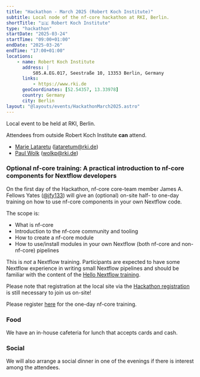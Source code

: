 ```yaml
---
title: "Hackathon - March 2025 (Robert Koch Institute)"
subtitle: Local node of the nf-core hackathon at RKI, Berlin.
shortTitle: "🇩🇪 Robert Koch Institute"
type: "hackathon"
startDate: "2025-03-24"
startTime: "09:00+01:00"
endDate: "2025-03-26"
endTime: "17:00+01:00"
locations:
    - name: Robert Koch Institute
      address: |
          S05.A.EG.017, Seestraße 10, 13353 Berlin, Germany
      links:
          - https://www.rki.de
      geoCoordinates: [52.54357, 13.33978]
      country: Germany
      city: Berlin
layout: "@layouts/events/HackathonMarch2025.astro"
---
```


Local event to be held at RKI, Berlin.

Attendees from outside Robert Koch Institute **can** attend.

-   [<i class="fab fa-slack"></i> Marie Lataretu](https://nfcore.slack.com/team/U04EL1VEY5C) ([lataretum@rki.de](mailto:lataretum@rki.de))
-   [<i class="fab fa-slack"></i> Paul Wolk](https://nfcore.slack.com/team/U04U4JKTB27) ([wolkp@rki.de](mailto:wolkp@rki.de))

### Optional nf-core training: A practical introduction to nf-core components for Nextflow developers

On the first day of the Hackathon, nf-core core-team member James A. Fellows Yates ([@jfy133](https://nfcore.slack.com/team/UEM37TBAR)) will give an (optional) on-site half- to one-day training on how to use nf-core components in your own Nextflow code.

The scope is:

-   What is nf-core
-   Introduction to the nf-core community and tooling
-   How to create a nf-core module
-   How to use/install modules in your own Nextflow (both nf-core and non-nf-core) pipelines

This is _not_ a Nextflow training. Participants are expected to have some Nextflow experience in writing small Nextflow pipelines and should be familiar with the content of the [Hello Nextflow training](https://training.nextflow.io/hello_nextflow/).

Please note that registration at the local site via the [Hackathon registration](https://seqera.typeform.com/nfcoremarch2025) is still necessary to join us on-site!

Please register [here](https://terminplaner6.dfn.de/de/p/2c30b03745d9f646c2efbd31b02732e3-1078800) for the one-day nf-core training.

### Food

We have an in-house cafeteria for lunch that accepts cards and cash.

### Social

We will also arrange a social dinner in one of the evenings if there is interest among the attendees.
